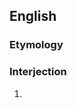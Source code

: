 ==English==

===Etymology===
{{rfe|en}}

===Interjection===
{{en-interj|head=[[damn]] [[your]] [[hide]]!}}

# {{lb|en|euphemistic}} {{form of|en|Form|[[damn]] [[you]]}}